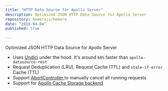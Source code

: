 ```yaml
---
title: "HTTP Data Source for Apollo Server"
description: Optimized JSON HTTP Data Source for Apollo Server
repository: hemerajs/hemera
date: "2018-04-04"
published: true
  
---
```


Optimized JSON HTTP Data Source for Apollo Server

- Uses [Undici](https://github.com/nodejs/undici) under the hood. It's around `60%` faster than `apollo-datasource-rest`
- Request Deduplication (LRU), Request Cache (TTL) and `stale-if-error` Cache (TTL)
- Support [AbortController ](https://github.com/mysticatea/abort-controller) to manually cancel all running requests
- Support for [Apollo Cache Storage backend](https://www.apollographql.com/docs/apollo-server/data/data-sources/#using-memcachedredis-as-a-cache-storage-backend)
